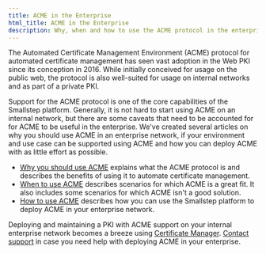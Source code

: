 ```yaml
---
title: ACME in the Enterprise
html_title: ACME in the Enterprise
description: Why, when and how to use the ACME protocol in the enterprise to issue and renew certificates.
---
```


The Automated Certificate Management Environment (ACME) protocol for automated certificate management has seen vast adoption in the Web PKI since its conception in 2016.
While initially conceived for usage on the public web, the protocol is also well-suited for usage on internal networks and as part of a private PKI.

Support for the ACME protocol is one of the core capabilities of the Smallstep platform.
Generally, it is not hard to start using ACME on an internal network, but there are some caveats that need to be accounted for for ACME to be useful in the enterprise.
We've created several articles on why you should use ACME in an enterprise network, if your environment and use case can be supported using ACME and how you can deploy ACME with as little effort as possible.

- [Why you should use ACME](/docs/certificate-manager/acme-enterprise/why-use-acme) explains what the ACME protocol is and describes the benefits of using it to automate certificate management.
- [When to use ACME](/docs/certificate-manager/acme-enterprise/when-to-use-acme) describes scenarios for which ACME is a great fit. It also includes some scenarios for which ACME isn't a good solution.
- [How to use ACME](/docs/certificate-manager/acme-enterprise/how-to-use-acme) describes how you can use the Smallstep platform to deploy ACME in your enterprise network.

Deploying and maintaining a PKI with ACME support on your internal enterprise network becomes a breeze using [Certificate Manager](https://smallstep.com/certificate-manager/).
[Contact support](mailto:cs@smallstep.com) in case you need help with deploying ACME in your enterprise.


